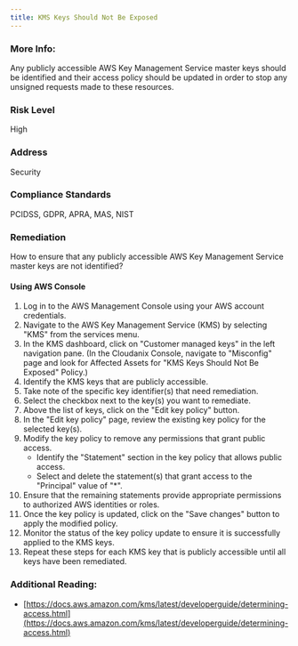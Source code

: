 ```yaml
---
title: KMS Keys Should Not Be Exposed
---
```


### More Info:

Any publicly accessible AWS Key Management Service master keys should be identified and their access policy should be updated in order to stop any unsigned requests made to these resources.

### Risk Level

High

### Address

Security

### Compliance Standards

PCIDSS, GDPR, APRA, MAS, NIST

### Remediation

How to ensure that any publicly accessible AWS Key Management Service master keys are not identified?

#### Using AWS Console

1. Log in to the AWS Management Console using your AWS account credentials.
2. Navigate to the AWS Key Management Service (KMS) by selecting "KMS" from the services menu.
3. In the KMS dashboard, click on "Customer managed keys" in the left navigation pane.
    (In the Cloudanix Console, navigate to "Misconfig" page and look for Affected Assets for "KMS Keys Should Not Be Exposed" Policy.)
4. Identify the KMS keys that are publicly accessible.
5. Take note of the specific key identifier(s) that need remediation.
6. Select the checkbox next to the key(s) you want to remediate.
7. Above the list of keys, click on the "Edit key policy" button.
8. In the "Edit key policy" page, review the existing key policy for the selected key(s).
9. Modify the key policy to remove any permissions that grant public access.
   - Identify the "Statement" section in the key policy that allows public access.
   - Select and delete the statement(s) that grant access to the "Principal" value of "*".
10. Ensure that the remaining statements provide appropriate permissions to authorized AWS identities or roles.
11. Once the key policy is updated, click on the "Save changes" button to apply the modified policy.
12. Monitor the status of the key policy update to ensure it is successfully applied to the KMS keys.
13. Repeat these steps for each KMS key that is publicly accessible until all keys have been remediated.

### Additional Reading:

- [https://docs.aws.amazon.com/kms/latest/developerguide/determining-access.html](https://docs.aws.amazon.com/kms/latest/developerguide/determining-access.html)
